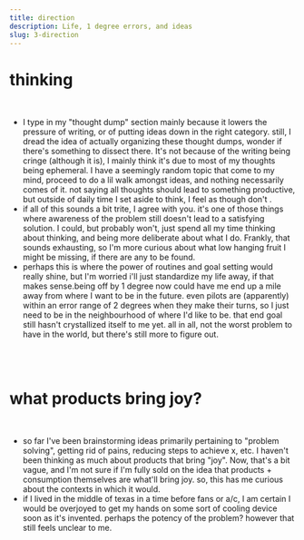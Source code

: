 ```yaml
---
title: direction 
description: Life, 1 degree errors, and ideas 
slug: 3-direction
---
```


# thinking
<br/>

- I type in my "thought dump" section mainly because it lowers the pressure of writing, or of putting ideas down in the right category. still, I dread the idea of actually organizing these thought dumps, wonder if there's something to dissect there. It's not because of the writing being cringe (although it is), I mainly think it's due to most of my thoughts being ephemeral. I have a seemingly random topic that come to my mind, proceed to do a lil walk amongst ideas, and nothing necessarily comes of it. not saying all thoughts should lead to something productive, but outside of daily time I set aside to think, I feel as though don't .
- if all of this sounds a bit trite, I agree with you. it's one of those things where awareness of the problem still doesn't lead to a satisfying solution. I could, but probably won't, just spend all my time thinking about thinking, and being more deliberate about what I do. Frankly, that sounds exhausting, so I'm more curious about what low hanging fruit I might be missing, if there are any to be found.
- perhaps this is where the power of routines and goal setting would really shine, but I'm worried i'll just standardize my life away, if that makes sense.being off by 1 degree now could have me end up a mile away from where I want to be in the future. even pilots are (apparently) within an error range of 2 degrees when they make their turns, so I just need to be in the neighbourhood of where I'd like to be. that end goal still hasn't crystallized itself to me yet. all in all, not the worst problem to have in the world, but there's still more to figure out.  
<br/> 
<br/> 

# what products bring joy?
<br/>

- so far I've been brainstorming ideas primarily pertaining to "problem solving", getting rid of pains, reducing steps to achieve x, etc. I haven't been thinking as much about products that bring "joy". Now, that's a bit vague, and I'm not sure if I'm fully sold on the idea that products + consumption themselves are what'll bring joy. so, this has me curious about the contexts in which it would.
- if I lived in the middle of texas in a time before fans or a/c, I am certain I would be overjoyed to get my hands on some sort of cooling device soon as it's invented. perhaps the potency of the problem? however that still feels unclear to me.